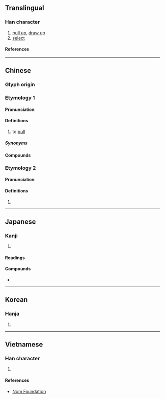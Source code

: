 {{character info}}
==Translingual==

===Han character===
{{Han char|rn=64|rad=手|as=14|sn=17|four=57014|canj=QSMG,XQSMG|ids=⿰扌翟}}

# [[pull up]], [[draw up]]
# [[select]]

====References====
{{Han ref|kx=0459.270|dkj=12852|dj=0808.200|hdz=31977.070|uh=64E2}}

----

==Chinese==

===Glyph origin===
{{Han etym}}

===Etymology 1===
{{zh-forms}}

====Pronunciation====
{{zh-pron
|m=zhuó
|c=zok6
|mn=qz,xm:ta̍k/qz,xm:to̍k/zz:cho̍k/qz,tw,xm,zz:tioh
|mn_note=ta̍k - literary; to̍k/tioh - vernacular
|mc=y
|oc=y
|cat=
}}

====Definitions====
{{zh-hanzi}}

#{{lb|zh|Penang Hokkien}} to [[pull]]

=====Synonyms=====
{{zh-dial|拉}}

====Compounds====
{{zh-der|擢升|擢髮難數|擢拔|拔擢|擢秀|拔犀擢象|擢引|擢第|擢髮抽腸|擢用|薦擢}}

===Etymology 2===
{{zh-forms}}

====Pronunciation====
{{zh-pron
|c=cok3
|cat=
}}

====Definitions====
{{zh-hanzi}}

# {{rfdef|zh}}

----

==Japanese==

===Kanji===
{{ja-kanji|grade=|rs=手14}}

# {{rfdef|ja|sort=手14}}

====Readings====
{{ja-readings
|goon=だく
|kanon=たく
|kanyoon=てき
|kun=ぬき-んでる, ぬ-く
}}

====Compounds====
* {{ja-r|抜擢|ばってき}}

----

==Korean==

===Hanja===
{{ko-hanja|탁}}

# {{rfdef|ko|sort=手14}}

----

==Vietnamese==

===Han character===
{{vi-readings|rs=手14|reading=trạc}}

# {{rfdef|vi|sort=手14}}

====References====
* [http://nomfoundation.org/common/nom_details.php?codepoint=64e2 Nom Foundation]
